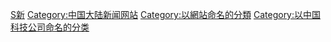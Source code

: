 [[Category:门户网站|S新]]
[[Category:中国大陆新闻网站|Category:中国大陆新闻网站]]
[[Category:以網站命名的分類|Category:以網站命名的分類]]
[[Category:以中国科技公司命名的分类|Category:以中国科技公司命名的分类]]